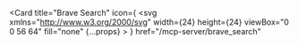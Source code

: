 <Card
  title="Brave Search"
  icon={
    <svg
      xmlns="http://www.w3.org/2000/svg"
      width={24}
      height={24}
      viewBox="0 0 56 64"
      fill="none"
      {...props}
    >
      <path
        fillRule="evenodd"
        clipRule="evenodd"
        d="M53.292 15.321l1.5-3.676s-1.909-2.043-4.227-4.358c-2.317-2.315-7.225-.953-7.225-.953L37.751 0H18.12l-5.589 6.334s-4.908-1.362-7.225.953C2.988 9.602 1.08 11.645 1.08 11.645l1.5 3.676-1.91 5.447s5.614 21.236 6.272 23.83c1.295 5.106 2.181 7.08 5.862 9.668 3.68 2.587 10.36 7.08 11.45 7.762 1.091.68 2.455 1.84 3.682 1.84 1.227 0 2.59-1.16 3.68-1.84 1.091-.681 7.77-5.175 11.452-7.762 3.68-2.587 4.567-4.562 5.862-9.668.657-2.594 6.27-23.83 6.27-23.83l-1.908-5.447z"
        fill="url(#a)"
      />
      <path
        fillRule="evenodd"
        clipRule="evenodd"
        d="M34.888 11.508c.818 0 6.885-1.157 6.885-1.157s7.189 8.68 7.189 10.536c0 1.534-.619 2.134-1.347 2.842-.152.148-.31.3-.467.468l-5.39 5.717a9.42 9.42 0 01-.176.18c-.538.54-1.33 1.336-.772 2.658l.115.269c.613 1.432 1.37 3.2.407 4.99-1.025 1.906-2.78 3.178-3.905 2.967-1.124-.21-3.766-1.589-4.737-2.218-.971-.63-4.05-3.166-4.05-4.137 0-.809 2.214-2.155 3.29-2.81.214-.13.383-.232.48-.298.111-.075.297-.19.526-.332.981-.61 2.754-1.71 2.799-2.197.055-.602.034-.778-.758-2.264-.168-.316-.365-.654-.568-1.004-.754-1.295-1.598-2.745-1.41-3.784.21-1.173 2.05-1.845 3.608-2.415.194-.07.385-.14.567-.209l1.623-.609c1.556-.582 3.284-1.229 3.57-1.36.394-.181.292-.355-.903-.468a54.655 54.655 0 01-.58-.06c-1.48-.157-4.209-.446-5.535-.077-.261.073-.553.152-.86.235-1.49.403-3.317.897-3.493 1.182-.03.05-.06.093-.089.133-.168.238-.277.394-.091 1.406.055.302.169.895.31 1.629.41 2.148 1.053 5.498 1.134 6.25.011.106.024.207.036.305.103.84.171 1.399-.805 1.622l-.255.058c-1.102.252-2.717.623-3.3.623-.584 0-2.2-.37-3.302-.623l-.254-.058c-.976-.223-.907-.782-.804-1.622.012-.098.024-.2.035-.305.081-.753.725-4.112 1.137-6.259.14-.73.253-1.32.308-1.62.185-1.012.076-1.168-.092-1.406a3.743 3.743 0 01-.09-.133c-.174-.285-2-.779-3.491-1.182-.307-.083-.6-.162-.86-.235-1.327-.37-4.055-.08-5.535.077-.226.024-.422.045-.58.06-1.196.113-1.297.287-.903.468.285.131 2.013.778 3.568 1.36.597.223 1.17.437 1.624.609.183.069.373.138.568.21 1.558.57 3.398 1.241 3.608 2.414.187 1.039-.657 2.489-1.41 3.784-.204.35-.4.688-.569 1.004-.791 1.486-.812 1.662-.757 2.264.044.488 1.816 1.587 2.798 2.197.229.142.415.257.526.332.098.066.266.168.48.298 1.076.654 3.29 2 3.29 2.81 0 .97-3.078 3.507-4.05 4.137-.97.63-3.612 2.008-4.737 2.218-1.124.21-2.88-1.061-3.904-2.966-.963-1.791-.207-3.559.406-4.99l.115-.27c.559-1.322-.233-2.118-.772-2.658a9.377 9.377 0 01-.175-.18l-5.39-5.717c-.158-.167-.316-.32-.468-.468-.728-.707-1.346-1.308-1.346-2.842 0-1.855 7.189-10.536 7.189-10.536s6.066 1.157 6.884 1.157c.653 0 1.913-.433 3.227-.885.333-.114.669-.23 1-.34 1.635-.545 2.726-.549 2.726-.549s1.09.004 2.726.549c.33.11.667.226 1 .34 1.313.452 2.574.885 3.226.885zm-1.041 30.706c1.282.66 2.192 1.128 2.536 1.343.445.278.174.803-.232 1.09-.405.285-5.853 4.499-6.381 4.965l-.215.191c-.509.459-1.159 1.044-1.62 1.044-.46 0-1.11-.586-1.62-1.044l-.213-.191c-.53-.466-5.977-4.68-6.382-4.966-.405-.286-.677-.81-.232-1.09.344-.214 1.255-.683 2.539-1.344l1.22-.629c1.92-.992 4.315-1.837 4.689-1.837.373 0 2.767.844 4.689 1.837.436.226.845.437 1.222.63z"
        fill="#fff"
      />
      <path
        fillRule="evenodd"
        clipRule="evenodd"
        d="M43.34 6.334L37.751 0H18.12l-5.589 6.334s-4.908-1.362-7.225.953c0 0 6.544-.59 8.793 3.064 0 0 6.066 1.157 6.884 1.157.818 0 2.59-.68 4.226-1.225 1.636-.545 2.727-.549 2.727-.549s1.09.004 2.726.549 3.408 1.225 4.226 1.225c.818 0 6.885-1.157 6.885-1.157 2.249-3.654 8.792-3.064 8.792-3.064-2.317-2.315-7.225-.953-7.225-.953z"
        fill="url(#b)"
      />
      <defs>
        <linearGradient
          id="a"
          x1=".671"
          y1="64.319"
          x2="55.2"
          y2="64.319"
          gradientUnits="userSpaceOnUse"
        >
          <stop stopColor="#F50" />
          <stop offset=".41" stopColor="#F50" />
          <stop offset=".582" stopColor="#FF2000" />
          <stop offset="1" stopColor="#FF2000" />
        </linearGradient>
        <linearGradient
          id="b"
          x1="6.278"
          y1="11.466"
          x2="50.565"
          y2="11.466"
          gradientUnits="userSpaceOnUse"
        >
          <stop stopColor="#FF452A" />
          <stop offset="1" stopColor="#FF2000" />
        </linearGradient>
      </defs>
    </svg>
  }
  href="/mcp-server/brave_search"
></Card>